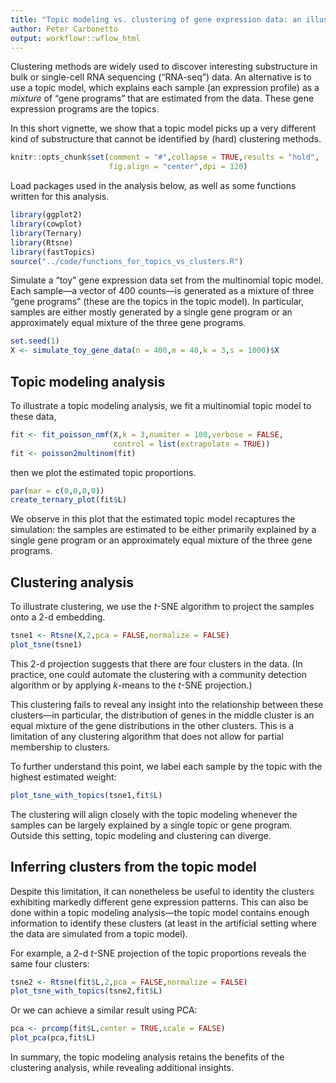 ```yaml
---
title: "Topic modeling vs. clustering of gene expression data: an illustration"
author: Peter Carbonetto
output: workflowr::wflow_html
---
```


Clustering methods are widely used to discover interesting
substructure in bulk or single-cell RNA sequencing ("RNA-seq")
data. An alternative is to use a topic model, which explains each
sample (an expression profile) as a *mixture* of "gene programs" that
are estimated from the data. These gene expression programs are the
topics.

In this short vignette, we show that a topic model picks up a very
different kind of substructure that cannot be identified by (hard)
clustering methods.

```r
knitr::opts_chunk$set(comment = "#",collapse = TRUE,results = "hold",
                      fig.align = "center",dpi = 120)
```

Load packages used in the analysis below, as well as some functions
written for this analysis.

```r
library(ggplot2)
library(cowplot)
library(Ternary)
library(Rtsne)
library(fastTopics)
source("../code/functions_for_topics_vs_clusters.R")
```

Simulate a "toy" gene expression data set from the multinomial topic
model. Each sample---a vector of 400 counts---is generated as a
mixture of three "gene programs" (these are the topics in the topic
model). In particular, samples are either mostly generated by a single
gene program or an approximately equal mixture of the three gene
programs.

```r
set.seed(1)
X <- simulate_toy_gene_data(n = 400,m = 40,k = 3,s = 1000)$X
```

Topic modeling analysis
-----------------------

To illustrate a topic modeling analysis, we fit a multinomial topic
model to these data,

```r
fit <- fit_poisson_nmf(X,k = 3,numiter = 100,verbose = FALSE,
                       control = list(extrapolate = TRUE))
fit <- poisson2multinom(fit)
```

then we plot the estimated topic proportions.

```r
par(mar = c(0,0,0,0))
create_ternary_plot(fit$L)
```

We observe in this plot that the estimated topic model recaptures the
simulation: the samples are estimated to be either primarily explained
by a single gene program or an approximately equal mixture of the
three gene programs.

Clustering analysis
-------------------

To illustrate clustering, we use the *t*-SNE algorithm to project the
samples onto a 2-d embedding.

```r
tsne1 <- Rtsne(X,2,pca = FALSE,normalize = FALSE)
plot_tsne(tsne1)
```

This 2-d projection suggests that there are four clusters in the
data. (In practice, one could automate the clustering with a community
detection algorithm or by applying $k$-means to the $t$-SNE
projection.)

This clustering fails to reveal any insight into the relationship
between these clusters---in particular, the distribution of genes in
the middle cluster is an equal mixture of the gene distributions in
the other clusters. This is a limitation of any clustering algorithm
that does not allow for partial membership to clusters.

To further understand this point, we label each sample by the topic
with the highest estimated weight:

```r
plot_tsne_with_topics(tsne1,fit$L)
```

The clustering will align closely with the topic modeling whenever the
samples can be largely explained by a single topic or gene program.
Outside this setting, topic modeling and clustering can diverge.

Inferring clusters from the topic model
---------------------------------------

Despite this limitation, it can nonetheless be useful to identity the
clusters exhibiting markedly different gene expression patterns. This
can also be done within a topic modeling analysis---the topic model
contains enough information to identify these clusters (at least in
the artificial setting where the data are simulated from a topic
model).

For example, a 2-d *t*-SNE projection of the topic proportions reveals
the same four clusters:

```r
tsne2 <- Rtsne(fit$L,2,pca = FALSE,normalize = FALSE)
plot_tsne_with_topics(tsne2,fit$L)
```

Or we can achieve a similar result using PCA:

```r
pca <- prcomp(fit$L,center = TRUE,scale = FALSE)
plot_pca(pca,fit$L)
```

In summary, the topic modeling analysis retains the benefits of the
clustering analysis, while revealing additional insights.
